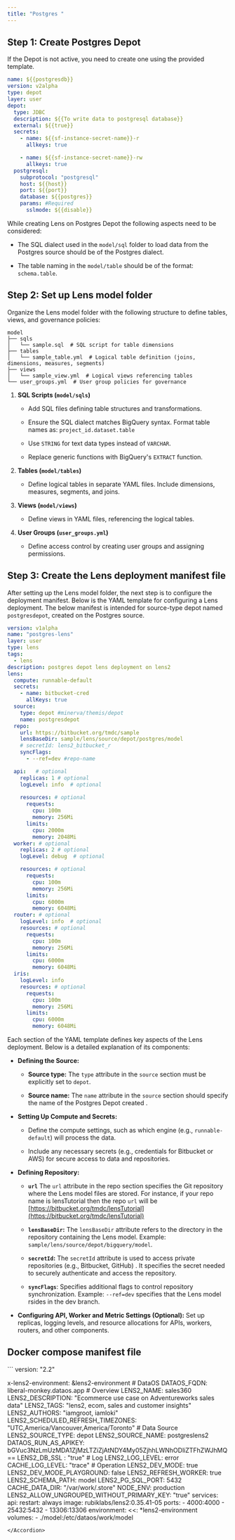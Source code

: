 ```yaml
---
title: "Postgres "
---
```


## Step 1: Create Postgres Depot

If the Depot is not active, you need to create one using the provided template.

```yaml
name: ${{postgresdb}}
version: v2alpha
type: depot
layer: user
depot:
  type: JDBC                  
  description: ${{To write data to postgresql database}}
  external: ${{true}}
  secrets:
    - name: ${{sf-instance-secret-name}}-r
      allkeys: true

    - name: ${{sf-instance-secret-name}}-rw
      allkeys: true
  postgresql:                        
    subprotocol: "postgresql"
    host: ${{host}}
    port: ${{port}}
    database: ${{postgres}}
    params: #Required 
      sslmode: ${{disable}}
```

While creating Lens on Postgres Depot the following aspects need to be considered:

* The SQL dialect used in the `model/sql` folder to load data from the Postgres source should be of the Postgres dialect.

* The table naming in the `model/table`  should be of the format: `schema.table`.

## Step 2: Set up Lens model folder

Organize the Lens model folder with the following structure to define tables, views, and governance policies:

```
model
├── sqls
│   └── sample.sql  # SQL script for table dimensions
├── tables
│   └── sample_table.yml  # Logical table definition (joins, dimensions, measures, segments)
├── views
│   └── sample_view.yml  # Logical views referencing tables
└── user_groups.yml  # User group policies for governance
```

1. **SQL Scripts (`model/sqls`)**

   * Add SQL files defining table structures and transformations.

   * Ensure the SQL dialect matches BigQuery syntax. Format table names as:
     `project_id.dataset.table`

   * Use `STRING` for text data types instead of `VARCHAR`.

   * Replace generic functions with BigQuery's `EXTRACT` function.

2. **Tables (`model/tables`)**

   * Define logical tables in separate YAML files. Include dimensions, measures, segments, and joins.

3. **Views (`model/views`)**

   * Define views in YAML files, referencing the logical tables.

4. **User Groups (`user_groups.yml`)**

   * Define access control by creating user groups and assigning permissions.

## Step 3: Create the Lens deployment manifest file

After setting up the Lens model folder, the next step is to configure the deployment manifest. Below is the YAML template for configuring a Lens deployment. The below manifest is intended for source-type depot named `postgresdepot`, created on the Postgres source.

```yaml
version: v1alpha
name: "postgres-lens"
layer: user
type: lens
tags:
  - lens
description: postgres depot lens deployment on lens2
lens:
  compute: runnable-default
  secrets:
    - name: bitbucket-cred
      allKeys: true
  source:
    type: depot #minerva/themis/depot
    name: postgresdepot
  repo:
    url: https://bitbucket.org/tmdc/sample
    lensBaseDir: sample/lens/source/depot/postgres/model 
    # secretId: lens2_bitbucket_r
    syncFlags:
      - --ref=dev #repo-name

  api:   # optional
    replicas: 1 # optional
    logLevel: info  # optional
      
    resources: # optional
      requests:
        cpu: 100m
        memory: 256Mi
      limits:
        cpu: 2000m
        memory: 2048Mi
  worker: # optional
    replicas: 2 # optional
    logLevel: debug  # optional

    resources: # optional
      requests:
        cpu: 100m
        memory: 256Mi
      limits:
        cpu: 6000m
        memory: 6048Mi
  router: # optional
    logLevel: info  # optional
    resources: # optional
      requests:
        cpu: 100m
        memory: 256Mi
      limits:
        cpu: 6000m
        memory: 6048Mi
  iris:
    logLevel: info  
    resources: # optional
      requests:
        cpu: 100m
        memory: 256Mi
      limits:
        cpu: 6000m
        memory: 6048Mi
```

Each section of the YAML template defines key aspects of the Lens deployment. Below is a detailed explanation of its components:

* **Defining the Source:**

  * **Source type:**  The `type` attribute in the `source` section must be explicitly set to `depot`.

  * **Source name:** The `name` attribute in the `source` section should specify the name of the Postgres  Depot created .

* **Setting Up Compute and Secrets:**

  * Define the compute settings, such as which engine (e.g., `runnable-default`) will process the data.

  * Include any necessary secrets (e.g., credentials for Bitbucket or AWS) for secure access to data and repositories.

* **Defining Repository:**

  * **`url`** The `url` attribute in the repo section specifies the Git repository where the Lens model files are stored. For instance, if your repo name is lensTutorial then the repo `url` will be  [https://bitbucket.org/tmdc/lensTutorial](https://bitbucket.org/tmdc/lensTutorial)

  * **`lensBaseDir`:**  The `lensBaseDir` attribute refers to the directory in the repository containing the Lens model. Example: `sample/lens/source/depot/bigquery/model`.

  * **`secretId`:**  The `secretId` attribute is used to access private repositories (e.g., Bitbucket, GitHub) . It specifies the secret needed to securely authenticate and access the repository.

  * **`syncFlags`**:  Specifies additional flags to control repository synchronization. Example: `--ref=dev` specifies that the Lens model rsides in the dev branch.

* **Configuring API, Worker and Metric Settings (Optional):** Set up replicas, logging levels, and resource allocations for APIs, workers, routers, and other components.

## Docker compose manifest file

<Accordion title="Docker compose manifest file for local testing" defaultOpen={false}>
  ```
  version: "2.2"

  x-lens2-environment: &lens2-environment
    # DataOS
    DATAOS_FQDN: liberal-monkey.dataos.app
    # Overview
    LENS2_NAME: sales360
    LENS2_DESCRIPTION: "Ecommerce use case on Adventureworks sales data"
    LENS2_TAGS: "lens2, ecom, sales and customer insights"
    LENS2_AUTHORS: "iamgroot, iamloki"
    LENS2_SCHEDULED_REFRESH_TIMEZONES: "UTC,America/Vancouver,America/Toronto"
    # Data Source
    LENS2_SOURCE_TYPE: depot
    LENS2_SOURCE_NAME: postgreslens2
    DATAOS_RUN_AS_APIKEY: bGVuc3NzLmUzMDA1ZjMzLTZiZjAtNDY4My05ZjhhLWNhODliZTFhZWJhMQ==
    LENS2_DB_SSL : "true"
    # Log
    LENS2_LOG_LEVEL: error
    CACHE_LOG_LEVEL: "trace"
    # Operation
    LENS2_DEV_MODE: true
    LENS2_DEV_MODE_PLAYGROUND: false
    LENS2_REFRESH_WORKER: true
    LENS2_SCHEMA_PATH: model
    LENS2_PG_SQL_PORT: 5432
    CACHE_DATA_DIR: "/var/work/.store"
    NODE_ENV: production
    LENS2_ALLOW_UNGROUPED_WITHOUT_PRIMARY_KEY: "true"
  services:
    api:
      restart: always
      image: rubiklabs/lens2:0.35.41-05
      ports:
        - 4000:4000
        - 25432:5432
        - 13306:13306
      environment:
        <<: *lens2-environment   
      volumes:
        - ./model:/etc/dataos/work/model
  ```
</Accordion>
